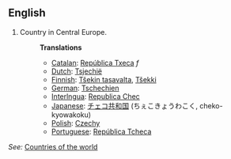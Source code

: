 ==English==

# Country in Central Europe.
#:'''Translations'''
#:*[[Catalan]]: [[República Txeca]] ''f''
#:*[[Dutch]]: [[Tsjechië]]
#:*[[Finnish]]: [[Tšekin tasavalta]], [[Tšekki]]
#:*[[German]]: [[Tschechien]]
#:*[[Interlngua]]: [[Republica Chec]]
#:*[[Japanese]]: [[チェコ共和国]] (ちぇこきょうわこく, cheko-kyowakoku)
#:*[[Polish]]: [[Czechy]]
#:*[[Portuguese]]: [[República Tcheca]]

''See:'' [[Countries of the world]]